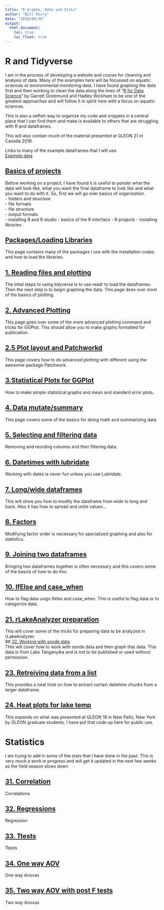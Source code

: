 ```yaml
---
title: "R Graphs, Data and Stats"
author: "Bill Perry"
date: "2019/09/30"
output:
  html_document:
    toc: true
    toc_float: true
---
```

# R and Tidyverse      
I am in the process of developing a website and course for cleaning and analysis of data. Many of the examples here will be focussed on aquatic sciences or environmental monitoring data. I have found graphing the data first and then working to clean the data along the lines of "[R for Data Science](HTTP://r4ds.had.co.nz/)" by Garrett Grolemund and Hadley Wickham to be one of the greatest approaches and will follow it in spirit here wiht a focus on aquatic sciences.  
     
This is also a selfish way to organize my code and snippets in a central place that I can find them and make is available to others that are struggling with R and dataframes.

This will also contain much of the material presented at GLEON 21 in Canada 2019.   
   
       
Links to many of the example dataframes that I will use.      
[Example data](example_data.html)     


## [Basics of projects](000_intro.html)     
Before working on a project, I have found it is useful to ponder what the data will look like, what you want the final dataframe to look like and what you want to do with it. So, first we will go over basics of organization.  
     - folders and structure    
     - file formats    
     - file structure     
     - output formats   
     - installing R and R studio
     - basics of the R interface
     - R projects
     - installing libraries       
      
## [Packages/Loading Libraries](001_basics_and_install_packages.html)         
This page contains many of the packages I use with the installation codes and how to load the libraries.      
     
## [1. Reading files and plotting](01_reading_in_data_and_graphing.html)      
The intial steps to using tidyverse is to use readr to load the dataframes. Then the next step is to begin graphing the data. This page does over most of the basics of plotting.   

## [2. Advanced Plotting](02_Finalized_Plotting.html)       
This page goes over some of the more advanced plotting command and tricks for GGPlot. This should allow you to make graphs formatted for publication.     
   
## [2.5 Plot layout and Patchworkd](02_5_Patchwork_plotting.html)     
This page covers how to do advanced plotting with different using the awesome package Patchwork.     
    
## [3.Statistical Plots for GGPlot](03_Means_and_standarderror_plotting.html)       
How to make simple statistical graphs and mean and standard error plots.     
      
## [4. Data mutate/summary](04_Modifying_variables_mutating_summarizing.html)         
This page covers some of the basics for doing math and summarizing data
    
## [5. Selecting and filtering data](05_Modifying_dataframes_selecting_filtering.html)  
Removing and reording columns and then filtering data.    

## [6. Datetimes with lubridate](06_Modifying_variables_datetimes.html)    
Working with dates is never fun unless you use Lubridate.         

## [7. Long/wide dataframes](07_Modifying_dataframe_structure_long_wid.html)  
This will show you how to modify the dataframe from wide to long and back. Also it has how to spread and unite values...        

## [8. Factors](08_Forcates_factors.html)  
Modifying factor order is necessary for specialized graphing and also for statistics.        

## [9. Joining two dataframes](09_Joining_dataframes.html)  
Bringing two dataframes together is often necessary and this covers some of the bascis of how to do this. 

## [10. IfElse and case_when ](10_Falgging_andifelse_casewhen.html)  
How to flag data usign ifelse and case_when. This is useful to flag data or to categorize data.

## [21.  rLakeAnalyzer preparation](21_Lake_analyzer_data_prep.html)  
This will cover some of the tricks for preparing data to be analyzed in rLakeAnalyzer.     
## [22. Working with sonde data](22_Exosonde_processing.html)  
THis will cover how to work with sonde data and then graph that data. This data is from Lake Tanganyika and is not to be published or used without permission.    

## [23. Retreiving data from a list](23_Retreiving_data_from_list.html)  
This provides a neat trick on how to extract certain datetime chunks from a larger dataframe.     

## [24. Heat plots for lake temp](24_lake_heatmaps.html)  
This expands on what was presented at GLEON 18 in New Paltz, New York by GLEON graduate students. I have put that code up here for public use.     

# Statistics   
I am trying to add in some of the stats that I have done in the past. This is very much a work in progress and will get it updated in the next few weeks as the field season slows down

## [31. Correlation](31_correlation.html)  
Correlations      

## [32. Regressions](32_regression.html)  
Regression     

## [33. Ttests](33_ttests.html)  
Ttests

## [34. One way AOV](34_oneway_anova.html)  
One way Anovas

## [35. Two way AOV with post F tests](35_twoway_anova.html)  
Two way Anovas



   

<!-- Global site tag (gtag.js) - Google Analytics -->
<script async src="https://www.googletagmanager.com/gtag/js?id=UA-88373117-6"></script>
<script>
  window.dataLayer = window.dataLayer || [];
  function gtag(){dataLayer.push(arguments);}
  gtag('js', new Date());

  gtag('config', 'UA-88373117-6');
</script>
